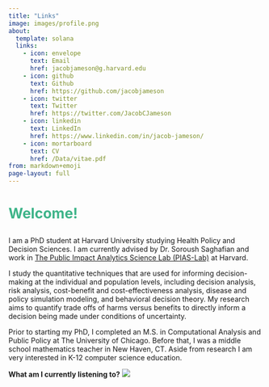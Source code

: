 ```yaml
---
title: "Links"
image: images/profile.png
about:
  template: solana
  links:
    - icon: envelope
      text: Email
      href: jacobjameson@g.harvard.edu
    - icon: github
      text: Github
      href: https://github.com/jacobjameson
    - icon: twitter
      text: Twitter
      href: https://twitter.com/JacobCJameson
    - icon: linkedin
      text: LinkedIn
      href: https://www.linkedin.com/in/jacob-jameson/
    - icon: mortarboard
      text: CV
      href: /Data/vitae.pdf
from: markdown+emoji
page-layout: full
---
```



<script
src="https://unpkg.com/github-calendar@latest/dist/github-calendar.min.js">
</script>

<link
rel="stylesheet"
href="https://unpkg.com/github-calendar@latest/dist/github-calendar-responsive.css"
/>


::: typewriter
<h1 style="font-weight: bold; color:#3EB489;">

Welcome!

</h1>
:::


I am a PhD student at Harvard University studying Health Policy and Decision Sciences. I am currently advised by Dr. Soroush Saghafian and work in [The Public Impact Analytics Science Lab (PIAS-Lab)](https://scholar.harvard.edu/saghafian/public-impact-analytics-science-lab-pias-lab-harvard) at Harvard.

I study the quantitative techniques that are used for informing decision-making at the individual and population levels, including decision analysis, risk analysis, cost-benefit and cost-effectiveness analysis, disease and policy simulation modeling, and behavioral decision theory. My research aims to quantify trade offs of harms versus benefits to directly inform a decision being made under conditions of uncertainty.

Prior to starting my PhD, I completed an M.S. in Computational Analysis and Public Policy at The University of Chicago. Before that, I was a middle school mathematics teacher in New Haven, CT. Aside from research I am very interested in K-12 computer science education.

\hline

**What am I currently listening to?** [![](https://spotify-github-profile.vercel.app/api/view?uid=22pabhxtridwheejz7rfec6fq&cover_image=true&theme=novatorem&show_offline=false&background_color=121212&interchange=false&bar_color=53b14f&bar_color_cover=true)](https://spotify-github-profile.vercel.app/api/view?uid=22pabhxtridwheejz7rfec6fq&redirect=true)

<div class="calendar">
</div>

<script>
GitHubCalendar(".calendar", "jacobjameson");
</script>


<br>


